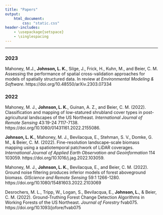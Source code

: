 ```yaml
---
title: "Papers"
output: 
    html_document:
        css: "static.css"
header-includes:
    - \usepackage{setspace}
    - \singlespacing
---
```


---

### 2023

Mahoney, M.J., **Johnson, L. K.**, Silge, J., Frick, H., Kuhn, M., and Beier, C. M. Assessing the performance of spatial cross-validation approaches for models of spatially structured data. In review at _Environmental Modeling & Software_. 
https://doi.org/10.48550/arXiv.2303.07334

### 2022

Mahoney, M. J., **Johnson, L. K.**, Guinan, A. Z., and Beier, C. M. (2022). Classification and mapping of low-statured shrubland cover types in post-agricultural landscapes of the US Northeast. _International Journal of Remote Sensing_ 43:19-24 7117-7138. https://doi.org/10.1080/01431161.2022.2155086.

**Johnson, L. K.**, Mahoney, M. J., Bevilacqua, E., Stehman, S. V., Domke, G. M., & Beier, C. M. (2022). Fine-resolution landscape-scale biomass mapping using a spatiotemporal patchwork of LiDAR coverages. _International Journal of Applied Earth Observation and Geoinformation_ 114 103059. https://doi.org/10.1016/j.jag.2022.103059. 


Mahoney, M. J., **Johnson, L. K.**, Bevilacqua, E., and Beier, C. M. (2022). Ground noise filtering produces inferior models of forest aboveground biomass. _GIScience and Remote Sensing_ 59:1 1266-1280. https://doi.org/10.1080/15481603.2022.2103069

Desrochers, M. L., Tripp, W., Logan, S., Bevilacqua, E., **Johnson, L.**, & Beier, C. M. (2022). Ground-Truthing Forest Change Detection Algorithms in Working Forests of the US Northeast. _Journal of Forestry_ fvab075. https://doi.org/10.1093/jofore/fvab075

<br>